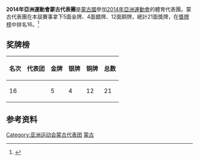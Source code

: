 {{noteTA|G1=Sports|G2=地名}}
{{expand|time=2014-09-18}}
{{Infobox Country Asian Games
|NOC=MGL
|year=2014
|competitors= 
|sports=
|flagbearer=  
|location={{KOR}}[[仁川廣域市|仁川廣域市]]
|start_date={{Start date|2014|09|19}}
|end_date={{End date|2014|10|04}}
|gold=5
|silver=4
|bronze=12
|rank=16
|previous=[[2010年亞洲運動會蒙古代表團|2010]]
|next=[[2018年亞洲運動會蒙古代表團|2018]]
}}
'''2014年亞洲運動會蒙古代表團'''是[[蒙古國|蒙古國]]參加[[2014年亞洲運動會|2014年亞洲運動會]]的體育代表團。蒙古代表團在本屆賽事拿下5面金牌、4面銀牌、12面銅牌，總計21面獎牌，在[[2014年亞洲運動會獎牌榜|獎牌榜]]中排名16。<ref>{{cite web|title=17th Asian Games Medals Standing|url=http://www.ocasia.org/OCA/Download/Default/8/5362/4/85362400335.pdf|publisher=Olympic Council of Asia|accessdate=2017-09-12|language=en|archive-url=https://web.archive.org/web/20150924070519/http://www.ocasia.org/OCA/Download/Default/8/5362/4/85362400335.pdf|archive-date=2015-09-24|dead-url=yes}}</ref>
==奖牌榜==
{| class="wikitable"
|-
! 名次 !! 代表团 !! 金牌 !! 银牌 !! 铜牌 !! 总数
|-
| 16 || {{flagIOC2team|MGL|2014年亞洲運動會}} || 5 || 4 || 12 || 21 
|}

==参考资料==
{{reflist}}
{{2014年亚洲运动会代表团}}
[[Category:亚洲运动会蒙古代表团|Category:亚洲运动会蒙古代表团]]
[[Category:2014年亚洲运动会代表团|蒙古]]